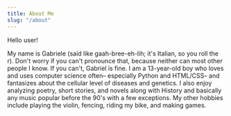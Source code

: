 ```yaml
---
title: About Me
slug: "/about"
---
```


Hello user!

My name is Gabriele (said like gaah-bree-eh-lih; it's Italian, so you roll the r). Don't worry if you can't pronounce that, because neither can most other people I know. If you can't, Gabriel is fine. I am a 13-year-old boy who loves and uses computer science often– especially Python and HTML/CSS– and fantasizes about the cellular level of diseases and genetics. I also enjoy analyzing poetry, short stories, and novels along with History and basically any music popular before the 90's with a few exceptions. My other hobbies include playing the violin, fencing, riding my bike, and making games.